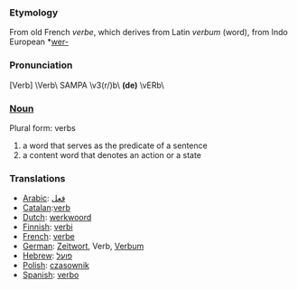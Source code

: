 ===Etymology===
From old French ''verbe'', which derives from Latin ''verbum'' (word), from Indo European *[[wer-]]
===Pronunciation===
[Verb] \Verb\ SAMPA \v3(r/)b\ '''(de)''' \vERb\
===[[Noun]]===
Plural form: verbs
# a word that serves as the predicate of a sentence
# a content word that denotes an action or a state
===Translations===
*[[Arabic]]: [[فعل]]
*[[Catalan]]:[[verb]]
*[[Dutch]]: [[werkwoord]]
*[[Finnish]]: [[verbi]]
*[[French]]: [[verbe]]
*[[German]]: [[Zeitwort]], Verb, [[Verbum]]
*[[Hebrew]]: [[פועל]]
*[[Polish]]: [[czasownik]]
*[[Spanish]]: [[verbo]]